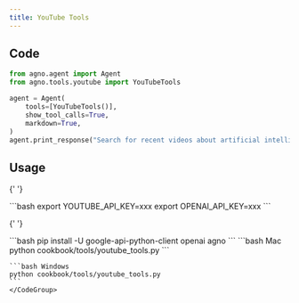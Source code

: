 ```yaml
---
title: YouTube Tools
---
```


## Code

```python cookbook/tools/youtube_tools.py
from agno.agent import Agent
from agno.tools.youtube import YouTubeTools

agent = Agent(
    tools=[YouTubeTools()],
    show_tool_calls=True,
    markdown=True,
)
agent.print_response("Search for recent videos about artificial intelligence")
```

## Usage

<Steps>
  <Snippet file="create-venv-step.mdx" />

{' '}

<Step title="Set your API key">
  ```bash export YOUTUBE_API_KEY=xxx export OPENAI_API_KEY=xxx ```
</Step>

{' '}

<Step title="Install libraries">
  ```bash pip install -U google-api-python-client openai agno ```
</Step>

  <Step title="Run Agent">
    <CodeGroup>
    ```bash Mac
    python cookbook/tools/youtube_tools.py
    ```

    ```bash Windows
    python cookbook/tools/youtube_tools.py
    ```
    </CodeGroup>

  </Step>
</Steps>
